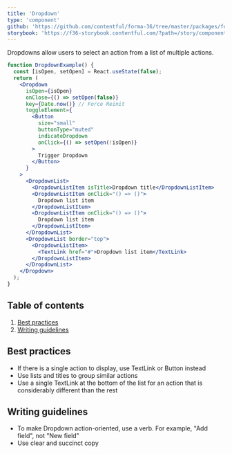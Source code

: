 ```yaml
---
title: 'Dropdown'
type: 'component'
github: 'https://github.com/contentful/forma-36/tree/master/packages/forma-36-react-components/src/components/Dropdown'
storybook: 'https://f36-storybook.contentful.com/?path=/story/components-dropdown--default'
---
```


Dropdowns allow users to select an action from a list of multiple actions.

```jsx
function DropdownExample() {
  const [isOpen, setOpen] = React.useState(false);
  return (
    <Dropdown
      isOpen={isOpen}
      onClose={() => setOpen(false)}
      key={Date.now()} // Force Reinit
      toggleElement={
        <Button
          size="small"
          buttonType="muted"
          indicateDropdown
          onClick={() => setOpen(!isOpen)}
        >
          Trigger Dropdown
        </Button>
      }
    >
      <DropdownList>
        <DropdownListItem isTitle>Dropdown title</DropdownListItem>
        <DropdownListItem onClick="() => ()">
          Dropdown list item
        </DropdownListItem>
        <DropdownListItem onClick="() => ()">
          Dropdown list item
        </DropdownListItem>
      </DropdownList>
      <DropdownList border="top">
        <DropdownListItem>
          <TextLink href="#">Dropdown list item</TextLink>
        </DropdownListItem>
      </DropdownList>
    </Dropdown>
  );
}
```

## Table of contents

1. [Best practices](#best-practices)
2. [Writing guidelines](#writing-guidelines)

## Best practices <a name="best-practices" />

- If there is a single action to display, use TextLink or Button instead
- Use lists and titles to group similar actions
- Use a single TextLink at the bottom of the list for an action that is considerably different than the rest

## Writing guidelines <a name="writing-guidelines" />

- To make Dropdown action-oriented, use a verb. For example, "Add field", not "New field"
- Use clear and succinct copy
